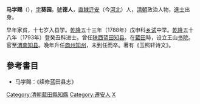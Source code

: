 '''马学赐'''（{{bd|?||?|}}），[[表字|字]]'''葵园'''，[[號|號]]'''德人'''，[[直隸|直隸]][[迁安|迁安]]（今[[河北|河北]]）人，[[清朝|清朝]]政治人物，[[進士|進士]]出身。

早年家貧，十七岁入县学。[[乾隆|乾隆]]五十三年（1788年）戊申科[[乡试|乡试]]中举。[[乾隆|乾隆]]五十八年〔1793年）登癸丑科进士。曾任[[陕西|陕西]][[蓝田县|蓝田]][[知县|知县]]。在[[蓝田县|藍田]]時，设立王山[[书院|书院]]。官至[[渭南|渭南]][[知县|知县]]。晚年升任[[商州|商州]][[知州|知州]]，未到任而卒。著有《玉照轩诗文》。

==參考書目==
*马学赐：《续修蓝田县志》

{{乾隆五十八年癸丑科殿试金榜}}
{{DEFAULTSORT:Ma馬}}

[[Category:清朝藍田縣知縣|Category:清朝藍田縣知縣]]
[[Category:遷安人|Category:遷安人]]
[[Category:馬姓|X]]